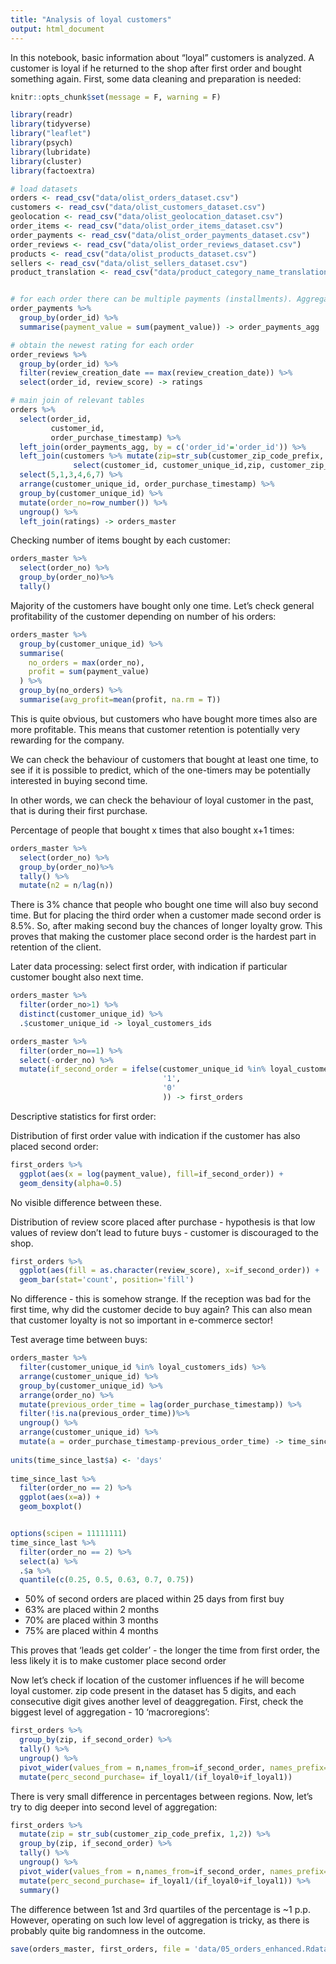 ---
title: "Analysis of loyal customers"
output: html_document
---

In this notebook, basic information about "loyal" customers is analyzed. A customer is loyal if he returned to the shop after first order and bought something again. First, some data cleaning and preparation is needed: 

```{r setup, include=FALSE}
knitr::opts_chunk$set(message = F, warning = F)
```



```{r }
library(readr)
library(tidyverse)
library("leaflet")
library(psych)
library(lubridate)
library(cluster)
library(factoextra)

# load datasets
orders <- read_csv("data/olist_orders_dataset.csv")
customers <- read_csv("data/olist_customers_dataset.csv")
geolocation <- read_csv("data/olist_geolocation_dataset.csv")
order_items <- read_csv("data/olist_order_items_dataset.csv")
order_payments <- read_csv("data/olist_order_payments_dataset.csv")
order_reviews <- read_csv("data/olist_order_reviews_dataset.csv")
products <- read_csv("data/olist_products_dataset.csv")
sellers <- read_csv("data/olist_sellers_dataset.csv")
product_translation <- read_csv("data/product_category_name_translation.csv")


# for each order there can be multiple payments (installments). Aggregation to an order
order_payments %>%
  group_by(order_id) %>%
  summarise(payment_value = sum(payment_value)) -> order_payments_agg

# obtain the newest rating for each order 
order_reviews %>%
  group_by(order_id) %>%
  filter(review_creation_date == max(review_creation_date)) %>%
  select(order_id, review_score) -> ratings

# main join of relevant tables
orders %>%
  select(order_id,
         customer_id,
         order_purchase_timestamp) %>%
  left_join(order_payments_agg, by = c('order_id'='order_id')) %>%
  left_join(customers %>% mutate(zip=str_sub(customer_zip_code_prefix, 1, 1)) %>%
              select(customer_id, customer_unique_id,zip, customer_zip_code_prefix)) %>%
  select(5,1,3,4,6,7) %>%
  arrange(customer_unique_id, order_purchase_timestamp) %>%
  group_by(customer_unique_id) %>%
  mutate(order_no=row_number()) %>%
  ungroup() %>%
  left_join(ratings) -> orders_master

```

Checking number of items bought by each customer:
```{r}
orders_master %>%
  select(order_no) %>%
  group_by(order_no)%>%
  tally()
```


Majority of the customers have bought only one time. 
Let's check general profitability of the customer depending on number of his orders:

```{r }
orders_master %>%
  group_by(customer_unique_id) %>%
  summarise(
    no_orders = max(order_no),
    profit = sum(payment_value)
  ) %>%
  group_by(no_orders) %>%
  summarise(avg_profit=mean(profit, na.rm = T))
```

This is quite obvious, but customers who have bought more times also are more profitable. 
This means that customer retention is potentially very rewarding for the company.

We can check the behaviour of customers that bought at least one time, to see if it is possible to predict, which of the one-timers may be potentially interested in buying second time.

In other words, we can check the behaviour of loyal customer in the past, that is during
their first purchase.

Percentage of people that bought x times that also bought x+1 times:

```{r }
orders_master %>%
  select(order_no) %>%
  group_by(order_no)%>%
  tally() %>%
  mutate(n2 = n/lag(n))
```

There is 3% chance that people who bought one time will also buy second time.
But for placing the third order when a customer made second order is 8.5%.
So, after making second buy the chances of longer loyalty grow. This proves that making the 
customer place second order is the hardest part in retention of the client.

Later data processing: select first order, with indication if particular customer bought also next time.

```{r }
orders_master %>%
  filter(order_no>1) %>%
  distinct(customer_unique_id) %>%
  .$customer_unique_id -> loyal_customers_ids

orders_master %>%
  filter(order_no==1) %>%
  select(-order_no) %>%
  mutate(if_second_order = ifelse(customer_unique_id %in% loyal_customers_ids,
                                  '1',
                                  '0'
                                  )) -> first_orders
```

Descriptive statistics for first order:

Distribution of first order value with indication if the customer has also placed second order:

```{r }
first_orders %>%
  ggplot(aes(x = log(payment_value), fill=if_second_order)) +
  geom_density(alpha=0.5)
```

No visible difference between these.

Distribution of review score placed after purchase - hypothesis is that low values of review don't lead to future buys - customer is discouraged to the shop.

```{r }
first_orders %>%
  ggplot(aes(fill = as.character(review_score), x=if_second_order)) +
  geom_bar(stat='count', position='fill')
```

No difference - this is somehow strange. If the reception was bad for the first time,
why did the customer decide to buy again? This can also mean that customer loyalty is not so important in e-commerce sector!

Test average time between buys:

```{r }
orders_master %>%
  filter(customer_unique_id %in% loyal_customers_ids) %>%
  arrange(customer_unique_id) %>%
  group_by(customer_unique_id) %>%
  arrange(order_no) %>%
  mutate(previous_order_time = lag(order_purchase_timestamp)) %>%
  filter(!is.na(previous_order_time))%>%
  ungroup() %>%
  arrange(customer_unique_id) %>%
  mutate(a = order_purchase_timestamp-previous_order_time) -> time_since_last
  
units(time_since_last$a) <- 'days'
  
time_since_last %>%
  filter(order_no == 2) %>%
  ggplot(aes(x=a)) +
  geom_boxplot()


options(scipen = 11111111)
time_since_last %>%
  filter(order_no == 2) %>%
  select(a) %>%
  .$a %>%
  quantile(c(0.25, 0.5, 0.63, 0.7, 0.75))
```

- 50% of second orders are placed within 25 days from first buy
- 63% are placed within 2 months
- 70% are placed within 3 months
- 75% are placed within 4 months 

This proves that 'leads get colder' - the longer the time from first order, 
the less likely it is to make customer place second order

Now let's check if location of the customer influences if he will become loyal customer.
zip code present in the dataset has 5 digits, and each consecutive digit gives 
another level of deaggregation. First, check the biggest level of aggregation - 10 'macroregions':


```{r }
first_orders %>%
  group_by(zip, if_second_order) %>%
  tally() %>%
  ungroup() %>%
  pivot_wider(values_from = n,names_from=if_second_order, names_prefix='if_loyal') %>%
  mutate(perc_second_purchase= if_loyal1/(if_loyal0+if_loyal1))
```

There is very small difference in percentages between regions. Now, let's try to dig deeper
into second level of aggregation:

```{r }
first_orders %>%
  mutate(zip = str_sub(customer_zip_code_prefix, 1,2)) %>%
  group_by(zip, if_second_order) %>%
  tally() %>%
  ungroup() %>%
  pivot_wider(values_from = n,names_from=if_second_order, names_prefix='if_loyal') %>%
  mutate(perc_second_purchase= if_loyal1/(if_loyal0+if_loyal1)) %>% 
  summary()
```

The difference between 1st and 3rd quartiles of the percentage is ~1 p.p. However,
operating on such low level of aggregation is tricky, 
as there is probably quite big randomness in the outcome.


```{r }
save(orders_master, first_orders, file = 'data/05_orders_enhanced.Rdata')
```

